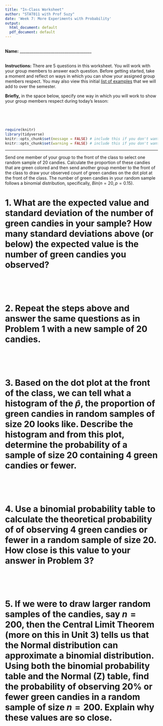 ```yaml
---
title: "In-Class Worksheet"
author: "STAT011 with Prof Suzy"
date: 'Week 7: More Experiments with Probability'
output:
  html_document: default
  pdf_document: default
---
```

<br>
**Name:** _____________________________________

<br>
**Instructions:** There are 5 questions in this worksheet. You will work with your group members to answer each question. Before getting started, take a moment and reflect on ways in which you can show your assigned group members respect. You may also view this initial [list of examples](https://docs.google.com/document/d/1emP8SiS2IO-_blKdVmVp-CJTr0NLlKG4vzMnphH-P7E/edit?usp=sharing) that we will add to over the semester.

**Briefly,** in the space below, specify one way in which you will work to show your group members respect during today's lesson:

<br>
<br>
<br>

```r
require(knitr)
library(tidyverse)
knitr::opts_chunk$set(message = FALSE) # include this if you don't want markdown to knit messages
knitr::opts_chunk$set(warning = FALSE) # include this if you don't want markdown to knit warnings
```

***

Send one member of your group to the front of the class to select one random sample of $20$ candies. Calculate the proportion of these candies that are green colored and then send another group member to the front of the class to draw your observed count of green candies on the dot plot at the front of the class. The number of green candies in your random sample follows a binomial distribution, specifically, $Bin(n=20,p=0.15)$. 


# 1.  What are the expected value and standard deviation of the number of green candies in your sample? How many standard deviations above (or below) the expected value is the number of green candies you observed?

<br>
<br>
<br>

# 2. Repeat the steps above and answer the same questions as in Problem 1 with a new sample of $20$ candies.  


<br>
<br>
<br>


# 3. Based on the dot plot at the front of the class, we can tell what a histogram of the $\hat{p}$, the proportion of green candies in random samples of size 20 looks like. Describe the histogram and from this plot, determine the probability of a sample of size $20$ containing $4$ green candies or fewer.

<br>
<br>
<br>


# 4. Use a binomial probability table to calculate the theoretical probability of of observing $4$ green candies or fewer in a random sample of size $20$. How close is this value to your answer in Problem 3? 

<br>
<br>
<br>


# 5. If we were to draw larger random samples of the candies, say $n=200$, then the Central Limit Theorem (more on this in Unit 3) tells us that the Normal distribution can approximate a binomial distribution. Using both the binomial probability table and the Normal (Z) table, find the probability of observing $20\%$ or fewer green candies in a random sample of size $n=200$. Explain why these values are so close. 

<br>
<br>
<br>


